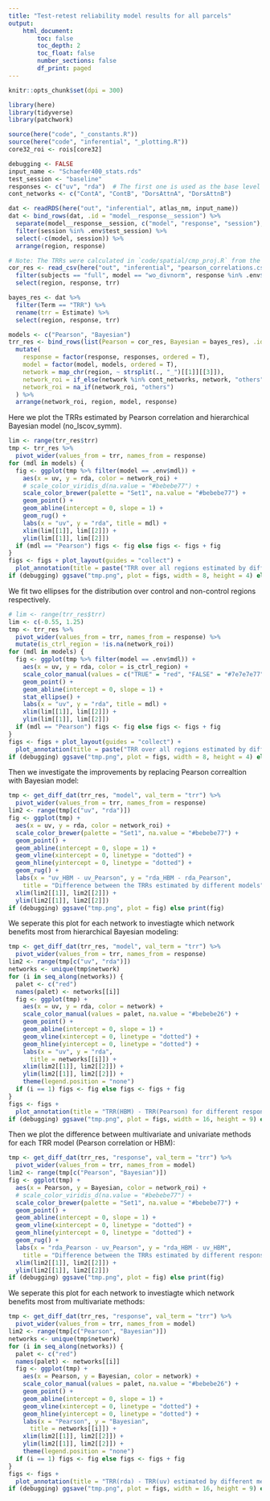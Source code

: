 ```yaml
---
title: "Test-retest reliability model results for all parcels"
output: 
    html_document:
        toc: false
        toc_depth: 2
        toc_float: false
        number_sections: false
        df_print: paged
---
```


```r

knitr::opts_chunk$set(dpi = 300)

library(here)
library(tidyverse)
library(patchwork)

source(here("code", "_constants.R"))
source(here("code", "inferential", "_plotting.R"))
core32_roi <- rois[core32]

debugging <- FALSE
input_name <- "Schaefer400_stats.rds"
test_session <- "baseline"
responses <- c("uv", "rda")  # The first one is used as the base level
cont_networks <- c("ContA", "ContB", "DorsAttnA", "DorsAttnB")

dat <- readRDS(here("out", "inferential", atlas_nm, input_name))
dat <- bind_rows(dat, .id = "model__response__session") %>%
  separate(model__response__session, c("model", "response", "session"), sep = "__") %>%
  filter(session %in% .env$test_session) %>%
  select(-c(model, session)) %>%
  arrange(region, response)

# Note: The TRRs were calculated in `code/spatial/cmp_proj.R` from the spatial models
cor_res <- read_csv(here("out", "inferential", "pearson_correlations.csv")) %>%
  filter(subjects == "full", model == "wo_divnorm", response %in% .env$responses) %>%
  select(region, response, trr)

bayes_res <- dat %>%
  filter(Term == "TRR") %>%
  rename(trr = Estimate) %>%
  select(region, response, trr)

models <- c("Pearson", "Bayesian")
trr_res <- bind_rows(list(Pearson = cor_res, Bayesian = bayes_res), .id = "model") %>%
  mutate(
    response = factor(response, responses, ordered = T),
    model = factor(model, models, ordered = T),
    network = map_chr(region, ~ strsplit(., "_")[[1]][[3]]),
    network_roi = if_else(network %in% cont_networks, network, "others"),
    network_roi = na_if(network_roi, "others")
  ) %>%
  arrange(network_roi, region, model, response)
```

Here we plot the TRRs estimated by Pearson correlation and hierarchical Bayesian model (no_lscov_symm).

```r
lim <- range(trr_res$trr)
tmp <- trr_res %>%
  pivot_wider(values_from = trr, names_from = response)
for (mdl in models) {
  fig <- ggplot(tmp %>% filter(model == .env$mdl)) +
    aes(x = uv, y = rda, color = network_roi) +
    # scale_color_viridis_d(na.value = "#bebebe77") +
    scale_color_brewer(palette = "Set1", na.value = "#bebebe77") +
    geom_point() +
    geom_abline(intercept = 0, slope = 1) +
    geom_rug() +
    labs(x = "uv", y = "rda", title = mdl) +
    xlim(lim[[1]], lim[[2]]) +
    ylim(lim[[1]], lim[[2]])
  if (mdl == "Pearson") figs <- fig else figs <- figs + fig
}
figs <- figs + plot_layout(guides = "collect") +
  plot_annotation(title = paste("TRR over all regions estimated by different methods"))
if (debugging) ggsave("tmp.png", plot = figs, width = 8, height = 4) else print(figs)
```

We fit two ellipses for the distribution over control and non-control regions respectively.

```r
# lim <- range(trr_res$trr)
lim <- c(-0.55, 1.25)
tmp <- trr_res %>%
  pivot_wider(values_from = trr, names_from = response) %>%
  mutate(is_ctrl_region = !is.na(network_roi))
for (mdl in models) {
  fig <- ggplot(tmp %>% filter(model == .env$mdl)) +
    aes(x = uv, y = rda, color = is_ctrl_region) +
    scale_color_manual(values = c("TRUE" = "red", "FALSE" = "#7e7e7e77")) +
    geom_point() +
    geom_abline(intercept = 0, slope = 1) +
    stat_ellipse() +
    labs(x = "uv", y = "rda", title = mdl) +
    xlim(lim[[1]], lim[[2]]) +
    ylim(lim[[1]], lim[[2]])
  if (mdl == "Pearson") figs <- fig else figs <- figs + fig
}
figs <- figs + plot_layout(guides = "collect") +
  plot_annotation(title = paste("TRR over all regions estimated by different methods"))
if (debugging) ggsave("tmp.png", plot = figs, width = 8, height = 4) else print(figs)
```

Then we investigate the improvements by replacing Pearson correaltion with Bayesian model:

```r
tmp <- get_diff_dat(trr_res, "model", val_term = "trr") %>%
  pivot_wider(values_from = trr, names_from = response)
lim2 <- range(tmp[c("uv", "rda")])
fig <- ggplot(tmp) +
  aes(x = uv, y = rda, color = network_roi) +
  scale_color_brewer(palette = "Set1", na.value = "#bebebe77") +
  geom_point() +
  geom_abline(intercept = 0, slope = 1) +
  geom_vline(xintercept = 0, linetype = "dotted") +
  geom_hline(yintercept = 0, linetype = "dotted") +
  geom_rug() +
  labs(x = "uv_HBM - uv_Pearson", y = "rda_HBM - rda_Pearson",
    title = "Difference between the TRRs estimated by different models") +
  xlim(lim2[[1]], lim2[[2]]) +
  ylim(lim2[[1]], lim2[[2]])
if (debugging) ggsave("tmp.png", plot = fig) else print(fig)
```

We seperate this plot for each network to investiagte which network benefits most from hierarchical Bayesian modeling:

```r
tmp <- get_diff_dat(trr_res, "model", val_term = "trr") %>%
  pivot_wider(values_from = trr, names_from = response)
lim2 <- range(tmp[c("uv", "rda")])
networks <- unique(tmp$network)
for (i in seq_along(networks)) {
  palet <- c("red")
  names(palet) <- networks[[i]]
  fig <- ggplot(tmp) +
    aes(x = uv, y = rda, color = network) +
    scale_color_manual(values = palet, na.value = "#bebebe26") +
    geom_point() +
    geom_abline(intercept = 0, slope = 1) +
    geom_vline(xintercept = 0, linetype = "dotted") +
    geom_hline(yintercept = 0, linetype = "dotted") +
    labs(x = "uv", y = "rda",
      title = networks[[i]]) +
    xlim(lim2[[1]], lim2[[2]]) +
    ylim(lim2[[1]], lim2[[2]]) +
    theme(legend.position = "none")
  if (i == 1) figs <- fig else figs <- figs + fig
}
figs <- figs +
  plot_annotation(title = "TRR(HBM) - TRR(Pearson) for different response variables")
if (debugging) ggsave("tmp.png", plot = figs, width = 16, height = 9) else print(figs)
```

Then we plot the difference between multivariate and univariate methods for each TRR model (Pearson correlation or HBM):

```r
tmp <- get_diff_dat(trr_res, "response", val_term = "trr") %>%
  pivot_wider(values_from = trr, names_from = model)
lim2 <- range(tmp[c("Pearson", "Bayesian")])
fig <- ggplot(tmp) +
  aes(x = Pearson, y = Bayesian, color = network_roi) +
  # scale_color_viridis_d(na.value = "#bebebe77") +
  scale_color_brewer(palette = "Set1", na.value = "#bebebe77") +
  geom_point() +
  geom_abline(intercept = 0, slope = 1) +
  geom_vline(xintercept = 0, linetype = "dotted") +
  geom_hline(yintercept = 0, linetype = "dotted") +
  geom_rug() +
  labs(x = "rda_Pearson - uv_Pearson", y = "rda_HBM - uv_HBM",
    title = "Difference between the TRRs estimated by different response variables") +
  xlim(lim2[[1]], lim2[[2]]) +
  ylim(lim2[[1]], lim2[[2]])
if (debugging) ggsave("tmp.png", plot = fig) else print(fig)
```

We seperate this plot for each network to investiagte which network benefits most from multivariate methods:

```r
tmp <- get_diff_dat(trr_res, "response", val_term = "trr") %>%
  pivot_wider(values_from = trr, names_from = model)
lim2 <- range(tmp[c("Pearson", "Bayesian")])
networks <- unique(tmp$network)
for (i in seq_along(networks)) {
  palet <- c("red")
  names(palet) <- networks[[i]]
  fig <- ggplot(tmp) +
    aes(x = Pearson, y = Bayesian, color = network) +
    scale_color_manual(values = palet, na.value = "#bebebe26") +
    geom_point() +
    geom_abline(intercept = 0, slope = 1) +
    geom_vline(xintercept = 0, linetype = "dotted") +
    geom_hline(yintercept = 0, linetype = "dotted") +
    labs(x = "Pearson", y = "Bayesian",
      title = networks[[i]]) +
    xlim(lim2[[1]], lim2[[2]]) +
    ylim(lim2[[1]], lim2[[2]]) +
    theme(legend.position = "none")
  if (i == 1) figs <- fig else figs <- figs + fig
}
figs <- figs +
  plot_annotation(title = "TRR(rda) - TRR(uv) estimated by different methods")
if (debugging) ggsave("tmp.png", plot = figs, width = 16, height = 9) else print(figs)
```